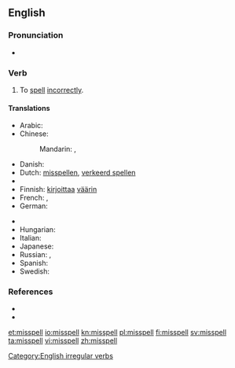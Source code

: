==English==

===Pronunciation===
* {{IPA|/ˈmɪspɛl/}}
*: {{rhymes|ɛl}}

===Verb===
{{en-verb|misspells|misspelling|'''[[misspelt]]''' ''or'' '''[[misspelled]]'''}}

# To [[spell]] [[incorrectly]].

====Translations====
{{trans-top|to spell incorrectly}}
* Arabic: {{t|ar|أخطأ التهجئة|tr='áxTa'a al-tahjí'a}}
* Chinese:
*: Mandarin: {{t|cmn|拼錯|sc=Hani}},  {{t|cmn|拼错|tr=pīncuò|sc=Hani}}
* Danish: {{t|da|stave forkert}}
* Dutch: [[misspellen]], [[verkeerd spellen]]
* {{trreq|eo}}
* Finnish: [[kirjoittaa]] [[väärin]]
* French: {{t|fr|mal orthographier}},  {{t|fr|mal écrire}}
* German: {{t|de|falsch buchstabieren}}
{{trans-mid}}
* {{trreq|he}}
* Hungarian: {{t-|hu|elír}}
* Italian: {{t|it|scrivere male}}
* Japanese: {{t|ja|つづりを間違う|tr=tsuzuri-o machigau}}
* Russian: {{t|ru|орфографически неправильно писать|tr=orfografíčeski neprávil’no pisát’}},  {{t|ru|делать орфографические ошибки|tr=délat’ orfografíčeskije ošíbki}}
* Spanish: {{t|es|deletrear mal}}
* Swedish: {{t|sv|stava fel}}
{{trans-bottom}}

===References===
* {{R:Century 1911}}
* {{R:Webster 1913}}

[[Category:English irregular verbs]]

[[et:misspell]]
[[io:misspell]]
[[kn:misspell]]
[[pl:misspell]]
[[fi:misspell]]
[[sv:misspell]]
[[ta:misspell]]
[[vi:misspell]]
[[zh:misspell]]